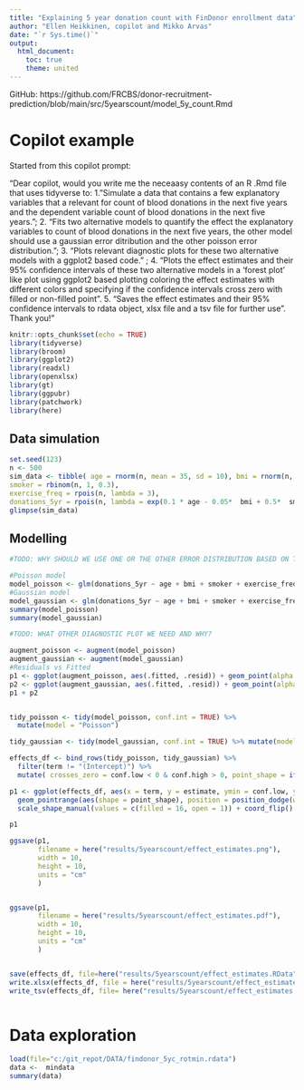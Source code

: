 ```yaml
---
title: "Explaining 5 year donation count with FinDonor enrollment data"
author: "Ellen Heikkinen, copilot and Mikko Arvas"
date: "`r Sys.time()`"
output:
  html_document:
    toc: true
    theme: united
---
```



GitHub: https://github.com/FRCBS/donor-recruitment-prediction/blob/main/src/5yearscount/model_5y_count.Rmd



# Copilot example

Started from this copilot prompt:

"Dear copilot, would you write me the neceaasy contents of an R .Rmd file that uses tidyverse to: 1. "Simulate a data that contains a few explanatory variables that a relevant for count of blood donations in the next five years and the dependent variable count of blood donations in the next five years."; 2. "Fits two alternative models to quantify the effect the explanatory variables to count of blood donations in the next five years, the other model should use a gaussian error ditribution and the other poisson error distribution."; 3. "Plots relevant diagnostic plots for these two alternative models with a ggplot2 based code." ; 4. "Plots the effect estimates and their 95% confidence intervals of these two alternative models in a 'forest plot' like plot using ggplot2 based plotting coloring the effect estimates with different colors and specifying if the confidence intervals cross zero with filled or non-filled point". 5. "Saves the effect estimates and their 95% confidence intervals to rdata object, xlsx file and a tsv file for further use". Thank you!"




```r
knitr::opts_chunk$set(echo = TRUE)
library(tidyverse)
library(broom)
library(ggplot2)
library(readxl)
library(openxlsx)
library(gt)
library(ggpubr)
library(patchwork)
library(here)
```


## Data simulation


```r
set.seed(123)
n <- 500
sim_data <- tibble( age = rnorm(n, mean = 35, sd = 10), bmi = rnorm(n, mean = 25, sd = 4),
smoker = rbinom(n, 1, 0.3),
exercise_freq = rpois(n, lambda = 3),
donations_5yr = rpois(n, lambda = exp(0.1 * age - 0.05*  bmi + 0.5*  smoker + 0.2 * exercise_freq)) )
glimpse(sim_data)
```

## Modelling



```r

#TODO: WHY SHOULD WE USE ONE OR THE OTHER ERROR DISTRIBUTION BASED ON THEORY?

#Poisson model
model_poisson <- glm(donations_5yr ~ age + bmi + smoker + exercise_freq, data = sim_data, family = poisson())
#Gaussian model
model_gaussian <- glm(donations_5yr ~ age + bmi + smoker + exercise_freq, data = sim_data, family = gaussian())
summary(model_poisson)
summary(model_gaussian)


```



```r

#TODO: WHAT OTHER DIAGNOSTIC PLOT WE NEED AND WHY?

augment_poisson <- augment(model_poisson) 
augment_gaussian <- augment(model_gaussian)
#Residuals vs Fitted
p1 <- ggplot(augment_poisson, aes(.fitted, .resid)) + geom_point(alpha = 0.5) + geom_hline(yintercept = 0, linetype = "dashed") + labs(title = "Poisson: Residuals vs Fitted", x = "Fitted", y = "Residuals")
p2 <- ggplot(augment_gaussian, aes(.fitted, .resid)) + geom_point(alpha = 0.5, color = "blue") + geom_hline(yintercept = 0, linetype = "dashed") + labs(title = "Gaussian: Residuals vs Fitted", x = "Fitted", y = "Residuals")
p1 + p2



```



```r
tidy_poisson <- tidy(model_poisson, conf.int = TRUE) %>% 
  mutate(model = "Poisson") 

tidy_gaussian <- tidy(model_gaussian, conf.int = TRUE) %>% mutate(model = "Gaussian")

effects_df <- bind_rows(tidy_poisson, tidy_gaussian) %>% 
  filter(term != "(Intercept)") %>% 
  mutate( crosses_zero = conf.low < 0 & conf.high > 0, point_shape = ifelse(crosses_zero, "open", "filled") )

p1 <- ggplot(effects_df, aes(x = term, y = estimate, ymin = conf.low, ymax = conf.high, color = model)) + 
  geom_pointrange(aes(shape = point_shape), position = position_dodge(width = 0.6), size = 0.8) +
  scale_shape_manual(values = c(filled = 16, open = 1)) + coord_flip() + labs(title = "Effect Estimates with 95% CI", y = "Estimate", x = "Variable") + theme_minimal()

p1
```





```r

ggsave(p1, 
       filename = here("results/5yearscount/effect_estimates.png"),
       width = 10,
       height = 10,
       units = "cm"
       )


ggsave(p1, 
       filename = here("results/5yearscount/effect_estimates.pdf"),
       width = 10,
       height = 10,
       units = "cm"
       )


save(effects_df, file=here("results/5yearscount/effect_estimates.RData"))
write.xlsx(effects_df, file = here("results/5yearscount/effect_estimates.xlsx"))
write_tsv(effects_df, file= here("results/5yearscount/effect_estimates.tsv"))



```


# Data exploration


```r
load(file="c:/git_repot/DATA/findonor_5yc_rotmin.rdata")
data <-  mindata
summary(data)

```

